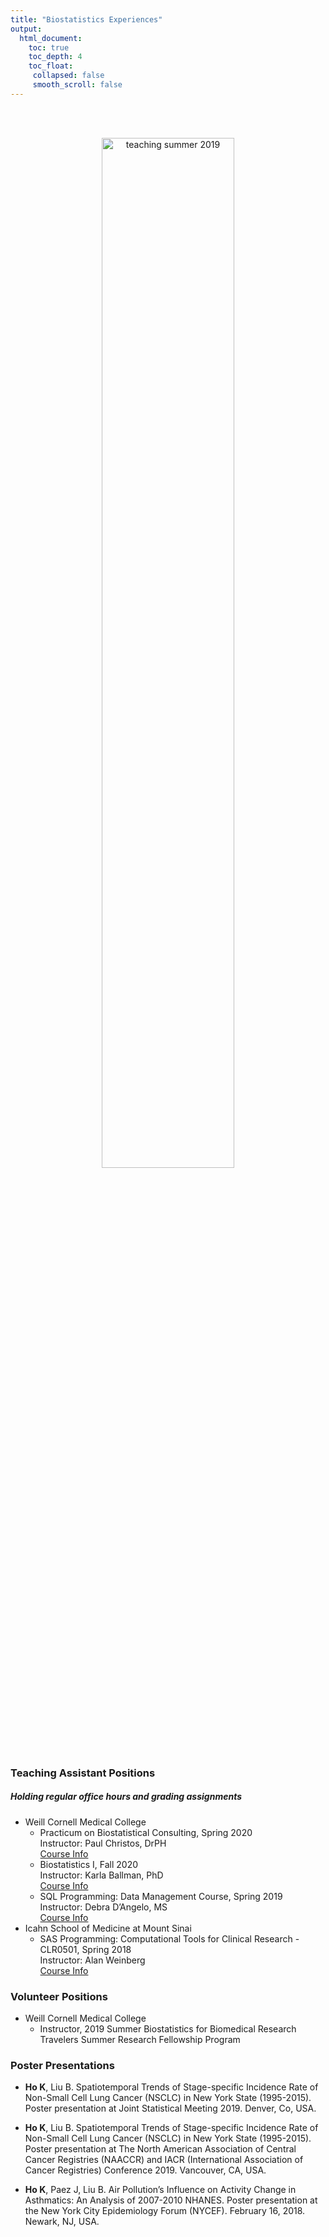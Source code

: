 ```yaml
---
title: "Biostatistics Experiences"
output:
  html_document:
    toc: true
    toc_depth: 4
    toc_float:
     collapsed: false
     smooth_scroll: false
---
```


<link rel="stylesheet" href="academicons/css/academicons.min.css"/>

<br> 

<center>
<br>
<img src="image/workshop.jpg" alt="teaching summer 2019" style="width:65%; border:0px solid">
<br>

</center>

<br><br>


### Teaching Assistant Positions

##### Holding regular office hours and grading assignments

* Weill Cornell Medical College 
    + Practicum on Biostatistical Consulting, Spring 2020  <br> Instructor: Paul Christos, DrPH <br>   [Course Info](download/MPII2020.pdf)
    + Biostatistics I, Fall 2020 <br> Instructor: Karla Ballman, PhD <br>  [Course Info](download/biostats1.pdf)
    + SQL Programming: Data Management Course, Spring 2019 <br> Instructor: Debra D'Angelo, MS <br>  [Course Info](download/sql_course.pdf)

* Icahn School of Medicine at Mount Sinai
    + SAS Programming: Computational Tools for Clinical Research - CLR0501, Spring 2018 <br> Instructor: Alan Weinberg <br>  [Course Info](download/sas_course.pdf)
    

### Volunteer Positions

* Weill Cornell Medical College 
    + Instructor, 2019 Summer Biostatistics for Biomedical Research <br>
    Travelers Summer Research Fellowship Program <br>  
    

### Poster Presentations
* **Ho K**, Liu B. Spatiotemporal Trends of Stage-specific Incidence Rate of Non-Small Cell Lung Cancer (NSCLC) in New York State (1995-2015). Poster presentation at Joint Statistical Meeting 2019. Denver, Co, USA.

* **Ho K**, Liu B. Spatiotemporal Trends of Stage-specific Incidence Rate of Non-Small Cell Lung Cancer (NSCLC) in New York State (1995-2015). Poster presentation at The North American Association of Central Cancer Registries (NAACCR) and IACR (International Association of Cancer Registries) Conference 2019. Vancouver, CA, USA.

* **Ho K**, Paez J, Liu B. Air Pollution’s Influence on Activity Change in Asthmatics: An
Analysis of 2007-2010 NHANES. Poster presentation at the New York City Epidemiology
Forum (NYCEF). February 16, 2018. Newark, NJ, USA.



<br>




